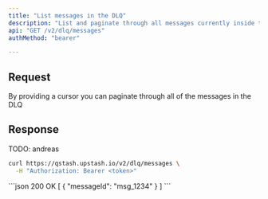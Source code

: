 ```yaml
---
title: "List messages in the DLQ"
description: "List and paginate through all messages currently inside the DLQ"
api: "GET /v2/dlq/messages"
authMethod: "bearer"

---
```




## Request

<ParamField query="cursor" type="string" >
By providing a cursor you can paginate through all of the messages in the DLQ
</ParamField>



## Response

TODO: andreas


<RequestExample>



```sh 
curl https://qstash.upstash.io/v2/dlq/messages \
  -H "Authorization: Bearer <token>"
```




</RequestExample>

<ResponseExample>
```json 200 OK
[
  {
    "messageId": "msg_1234" 
  }
]
```

</ResponseExample>
